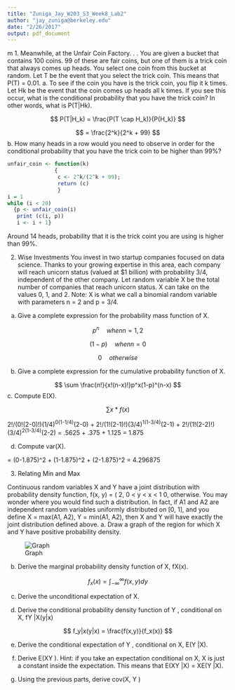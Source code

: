 ```yaml
---
title: "Zuniga_Jay_W203_S3_Week8_Lab2"
author: "jay_zuniga@berkeley.edu"
date: "2/26/2017"
output: pdf_document
---
```

m
1. Meanwhile, at the Unfair Coin Factory. . .
You are given a bucket that contains 100 coins. 99 of these are fair coins, but one of them is a trick coin that
always comes up heads. You select one coin from this bucket at random. Let T be the event that you select
the trick coin. This means that P(T) = 0.01.
a. To see if the coin you have is the trick coin, you flip it k times. Let Hk be the event that the coin comes
up heads all k times. If you see this occur, what is the conditional probability that you have the trick
coin? In other words, what is P(T|Hk).

$$
P(T|H_k) = \frac{P(T \cap H_k)}{P(H_k)}
$$

$$
= \frac{2^k}{2^k + 99}
$$
b. How many heads in a row would you need to observe in order for the conditional probability that you
have the trick coin to be higher than 99%?

```r
unfair_coin <- function(k) 
               {
                c <- 2^k/(2^k + 99);
                return (c)
                }
i = 1
while (i < 20) 
  {p <- unfair_coin(i)
   print (c(i, p))
   i <- i + 1}
```

Around 14 heads, probability that it is the trick coint you are using is higher than 99%.

2. Wise Investments
You invest in two startup companies focused on data science. Thanks to your growing expertise in this area,
each company will reach unicorn status (valued at $1 billion) with probability 3/4, independent of the other
company. Let random variable X be the total number of companies that reach unicorn status. X can take
on the values 0, 1, and 2. Note: X is what we call a binomial random variable with parameters n = 2 and
p = 3/4.
a. Give a complete expression for the probability mass function of X.

$$
p^n      \quad when n=1,2
$$

$$
(1-p)    \quad when n=0
$$

$$
0        \quad otherwise
$$

b. Give a complete expression for the cumulative probability function of X.

$$
\sum \frac{n!}{x!(n-x)!}p^x(1-p)^(n-x)
$$
c. Compute E(X).

$$
\sum x*f(x)
$$

2!/(0!(2-0)!)(1/4)^0(1-1/4)^(2-0) + 2!/(1!(2-1)!)(3/4)^1(1-3/4)^(2-1) + 2!/(1!(2-2)!)(3/4)^2(1-3/4)^(2-2)
= .5625 + .375 + 1.125
= 1.875


d. Compute var(X).

= (0-1.875)^2 + (1-1.875)^2 + (2-1.875)^2
= 4.296875

3. Relating Min and Max

Continuous random variables X and Y have a joint distribution with probability density function,
f(x, y) = (
2, 0 < y < x < 1
0, otherwise.
You may wonder where you would find such a distribution. In fact, if A1 and A2 are independent random
variables uniformly distributed on [0, 1], and you define X = max(A1, A2), Y = min(A1, A2), then X and Y
will have exactly the joint distribution defined above.
a. Draw a graph of the region for which X and Y have positive probability density.

![Graph](/Users/jayz/Downloads/graph.png)

b. Derive the marginal probability density function of X, fX(x).

$$
f_x(x) = \int_{-\infty}^{\infty}f(x,y)dy
$$

c. Derive the unconditional expectation of X.

d. Derive the conditional probability density function of Y , conditional on X, fY |X(y|x)

$$
f_y|x(y|x) = \frac{f(x,y)}{f_x(x)}
$$

e. Derive the conditional expectation of Y , conditional on X, E(Y |X).

f. Derive E(XY ). Hint: if you take an expectation conditional on X, X is just a constant inside the expectation. This means that E(XY |X) = XE(Y |X).

g. Using the previous parts, derive cov(X, Y )

